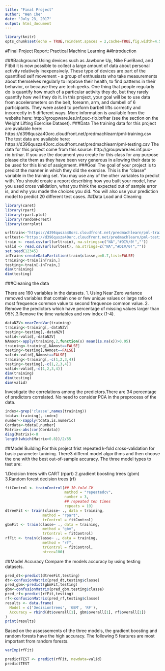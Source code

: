 ```yaml
---
title: "Final Project"
author: "Wen Che"
date: "July 28, 2017"
output: html_document
---
```


```r
library(knitr)
opts_chunk$set(echo = TRUE,reindent.spaces = 2,cache=TRUE,fig.width=4.5,fig.height=3.5)
```

#Final Project Report: Practical Machine Learning
##Introduction

###Background 
Using devices such as Jawbone Up, Nike FuelBand, and Fitbit it is now possible to collect a large amount of data about personal activity relatively inexpensively. These type of devices are part of the quantified self movement - a group of enthusiasts who take measurements about themselves regularly to improve their health, to find patterns in their behavior, or because they are tech geeks. One thing that people regularly do is quantify how much of a particular activity they do, but they rarely quantify how well they do it. In this project, your goal will be to use data from accelerometers on the belt, forearm, arm, and dumbell of 6 participants. They were asked to perform barbell lifts correctly and incorrectly in 5 different ways. More information is available from the website here: http://groupware.les.inf.puc-rio.br/har (see the section on the Weight Lifting Exercise Dataset).
###Data
The training data for this project are available here:
https://d396qusza40orc.cloudfront.net/predmachlearn/pml-training.csv
The test data are available here:
https://d396qusza40orc.cloudfront.net/predmachlearn/pml-testing.csv
The data for this project come from this source: http://groupware.les.inf.puc-rio.br/har. If you use the document you create for this class for any purpose please cite them as they have been very generous in allowing their data to be used for this kind of assignment.
###Goal
The goal of your project is to predict the manner in which they did the exercise. This is the "classe" variable in the training set. You may use any of the other variables to predict with. You should create a report describing how you built your model, how you used cross validation, what you think the expected out of sample error is, and why you made the choices you did. You will also use your prediction model to predict 20 different test cases.
##Data Load and Cleaning
```r
library(caret)
library(rpart)
library(rpart.plot)  
library(randomForest)
library(corrplot)
```

```r
urltrain<-"https://d396qusza40orc.cloudfront.net/predmachlearn/pml-training.csv"
urltest<-"https://d396qusza40orc.cloudfront.net/predmachlearn/pml-testing.csv"
train <- read.csv(url(urltrain), na.strings=c("NA","#DIV/0!",""))
valid <- read.csv(url(urltest), na.strings=c("NA","#DIV/0!",""))
set.seed(12345)
inTrain<-createDataPartition(train$classe,p=0.7,list=FALSE)
training<-train[inTrain,]
testing<-train[-inTrain,]
dim(training)
dim(testing)
```

###Cleaning the data

There are 160 variables in the datasets. 1. Using Near Zero variance removed variables that contain one or few unique values or large ratio of most frequence common value to second frequence common value. 2. Remove the predictors which have percentage of missing values larger than 95%.3.Remove the time variables and row index (1-4).
```r
dataNZV<-nearZeroVar(training)
training<-training[,-dataNZV]
testing<-testing[,-dataNZV]
valid<-valid[,-dataNZV]
NAmost<-apply(training,2,function(x) mean(is.na(x))>0.95)
training<-training[,NAmost==FALSE]
testing<-testing[,NAmost==FALSE]
valid<-valid[,NAmost==FALSE]
training<-training[,-c(1,2,3,4)]
testing<-testing[,-c(1,2,3,4)]
valid<-valid[,-c(1,2,3,4)]
dim(training)
dim(testing)
dim(valid)
```
Investigate the correlations among the predictors.There are 34 percentage of predictors correlated. No need to consider PCA in the preprocess of the data.
```r
index<-grep('classe',names(training))
tdata<-training[,-index]
number<-sapply(tdata,is.numeric)
Cordata<-tdata[,number]
Matrix<-abs(cor(Cordata))
diag(Matrix)<-0
length(which(Matrix>0.8))/2/55
```
##Model Building
For this project frist repeated k-fold cross-validation for basic parameter tunining. There3 differnt model algorithms and then choose the one with the best out-of-sample accuracy. The three model types to test are:

1.Decision trees with CART (rpart)
2.gradient boosting trees (gbm)
3.Random forest decision trees (rf)
```r
fitControl <- trainControl(## 10-fold CV
                           method = "repeatedcv",
                           number = 3,
                           ## repeated ten times
                           repeats = 10)
dtreeFit <- train(classe~ ., data = training, 
                 method = "rpart", 
                 trControl = fitControl)
gbmFit <- train(classe~ ., data = training, 
                 method = "gbm", 
                 trControl = fitControl)
rfFit <- train(classe~ ., data = training, 
                 method = "rf", 
                 trControl = fitControl,
                 ntree=100)
```
##Model Accuracy
Compare the models accuracy by using testing datasets.
```r
pred_dt<-predict(dtreeFit,testing)
dt<-confusionMatrix(pred_dt,testing$classe)
pred_gbm<-predict(gbmFit,testing)
gbm<-confusionMatrix(pred_gbm,testing$classe)
pred_rf<-predict(rfFit,testing)
rf<-confusionMatrix(pred_rf,testing$classe)
results <- data.frame(
  Model = c('Decisiontrees', 'GBM', 'RF'),
  Accuracy = rbind(dt$overall[1], gbm$overall[1], rf$overall[1])
)
print(results)
```
Based on the assessements of the three models, the gradient boosting and random forests have the high accuracy. The following 5 features are most important from random forests.
```r
varImp(rfFit)
```


```r
predictTEST <- predict(rfFit, newdata=valid)
predictTEST
```